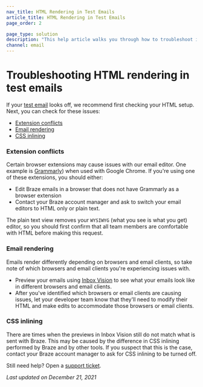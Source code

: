 ```yaml
---
nav_title: HTML Rendering in Test Emails
article_title: HTML Rendering in Test Emails
page_order: 2

page_type: solution
description: "This help article walks you through how to troubleshoot issues with HTML rendering in test emails."
channel: email
---
```


# Troubleshooting HTML rendering in test emails

If your [test email][37] looks off, we recommend first checking your HTML setup. Next, you can check for these issues:
* [Extension conflicts](#check-conflicts)
* [Email rendering](#check-rendering)
* [CSS inlining](#switch-css-inlining)

### Extension conflicts

Certain browser extensions may cause issues with our email editor. One example is [Grammarly][38]) when used with Google Chrome. If you're using one of these extensions, you should either: 
- Edit Braze emails in a browser that does not have Grammarly as a browser extension
- Contact your Braze account manager and ask to switch your email editors to HTML only or plain text. 

The plain text view removes your ```WYSIWYG``` (what you see is what you get) editor, so you should first confirm that all team members are comfortable with HTML before making this request.

### Email rendering

Emails render differently depending on browsers and email clients, so take note of which browsers and email clients you're experiencing issues with.

- Preview your emails using [Inbox Vision]({{site.baseurl}}/user_guide/message_building_by_channel/email/inbox_vision/#inbox-vision/) to see what your emails look like in different browsers and email clients.
- After you've identified which browsers or email clients are causing issues, let your developer team know that they'll need to modify their HTML and make edits to accommodate those browsers or email clients.

### CSS inlining

There are times when the previews in Inbox Vision still do not match what is sent with Braze. This may be caused by the difference in CSS inlining performed by Braze and by other tools. If you suspect that this is the case, contact your Braze account manager to ask for CSS inlining to be turned off.

Still need help? Open a [support ticket]({{site.baseurl}}/braze_support/).

_Last updated on December 21, 2021_

[37]: {{site.baseurl}}/developer_guide/platform_wide/sending_test_messages/#sending-a-test-push-notification-or-in-app-messages-a-classmargin-fix-namepush-inapp-testa
[38]: https://chrome.google.com/webstore/detail/grammarly-for-chrome/kbfnbcaeplbcioakkpcpgfkobkghlhen?hl=en
[39]: https://www.emailonacid.com/
[40]: https://litmus.com/
